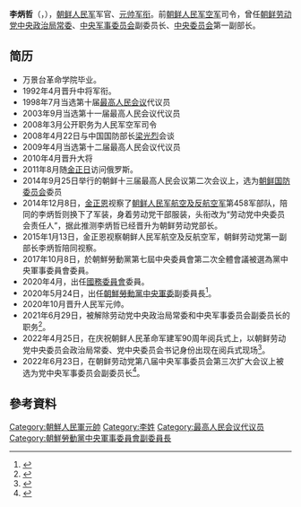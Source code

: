 '''李炳哲'''（{{lang-ko|리병철}}，{{bd|？}}），[[朝鲜人民军|朝鲜人民军]]军官、[[朝鲜元帅|元帅军衔]]。前[[朝鲜人民军空军|朝鲜人民军空军]]司令，曾任[[朝鲜劳动党中央委员会政治局常务委员会|朝鲜劳动党中央政治局常委]]、[[朝鲜劳动党中央军事委员会|中央军事委员会]]副委员长、[[朝鲜劳动党中央委员会|中央委员会]]第一副部长。

== 简历 ==
* 万景台革命学院毕业。
* 1992年4月晋升中将军衔。
* 1998年7月当选第十届[[最高人民会议|最高人民会议]]代议员
* 2003年9月当选第十一届最高人民会议代议员
* 2008年3月公开职务为人民军空军司令
* 2008年4月22日与中国国防部长[[梁光烈|梁光烈]]会谈
* 2009年4月当选第十二届最高人民会议代议员
* 2010年4月晋升大将
* 2011年8月随[[金正日|金正日]]访问俄罗斯。
* 2014年9月25日举行的朝鲜十三届最高人民会议第二次会议上，选为[[朝鲜国防委员会|朝鲜国防委员会]]委员
* 2014年12月8日，[[金正恩|金正恩]]视察了[[朝鲜人民军空军|朝鲜人民军航空及反航空军]]第458军部队，陪同的李炳哲则换下了军装，身着劳动党干部服装，头衔改为“劳动党中央委员会责任人”，据此推测李炳哲已经晋升为朝鲜劳动党部长。
* 2015年1月13日，金正恩视察朝鲜人民军航空及反航空军，朝鲜劳动党第一副部长李炳哲陪同视察。
* 2017年10月8日，於朝鮮勞動黨第七屆中央委員會第二次全體會議被選為黨中央軍事委員會委員。
* 2020年4月，出任[[朝鮮民主主義人民共和國國務委員會|國務委員會]]委員。
* 2020年5月24日，出任[[朝鲜劳动党中央军事委员会|朝鮮勞動黨中央軍委]]副委員長<ref>{{cite news |title=金正恩主持军委会提出核战慑止与战略武器方针 |url=https://cn.yna.co.kr/view/ACK20200524000200881 |accessdate=2020-05-24 |archive-date=2020-11-28 |archive-url=https://web.archive.org/web/20201128074736/https://cn.yna.co.kr/view/ACK20200524000200881 |dead-url=no }}</ref>。
* 2020年10月晋升人民军元帅。
* 2021年6月29日，被解除劳动党中央政治局常委和中央军事委员会副委员长的职务<ref name=辺真一20210708>{{cite web|url=https://news.yahoo.co.jp/byline/pyonjiniru/20210708-00246934/|title=政治局常務委員は解任されたが、粛清を免れた李炳哲元帥！ 朴正天軍総参謀長も健在が確認！|author=辺真一|date=2021-07-08|accessdate=2021-07-08|language=ja|archive-date=2022-02-21|archive-url=https://web.archive.org/web/20220221142558/https://news.yahoo.co.jp/byline/pyonjiniru/20210708-00246934}}</ref>。
* 2022年4月25日，在庆祝朝鲜人民革命军建军90周年阅兵式上，以朝鲜劳动党中央委员会政治局常委、党中央委员会书记身份出现在阅兵式现场<ref>{{cite web |title=庆祝朝鲜人民革命军建军９０周年阅兵式隆重举行 |url=http://www.kcna.kp/cn/article/q/1b1f87d35cb03c474e6111ea56f8e38d.kcmsf |website=朝中社 |accessdate=2022-04-26 |archive-date=2022-05-24 |archive-url=https://web.archive.org/web/20220524091350/http://kcna.kp/cn/article/q/1b1f87d35cb03c474e6111ea56f8e38d.kcmsf }}</ref>。
* 2022年6月23日，在朝鲜劳动党第八届中央军事委员会第三次扩大会议上被选为党中央军事委员会副委员长<ref>{{cite web |title=关于朝鲜劳动党第八届中央军事委员会第三次扩大会议的报道 |url=http://www.kcna.kp/cn/article/q/014ec423519c7a2594e483c8e36c3760.kcmsf |website=朝中社 |accessdate=2022-06-24}}</ref>。

== 參考資料 ==
{{reflist}}

{{朝鲜劳动党中央委员会政治局常委}}
{{朝鲜劳动党中央军事委员会}}
{{朝鮮元帥}}

[[Category:朝鮮人民軍元帥|Category:朝鮮人民軍元帥]]
[[Category:李姓|Category:李姓]]
[[Category:最高人民会议代议员|Category:最高人民会议代议员]]
[[Category:朝鮮勞動黨中央軍事委員會副委員長|Category:朝鮮勞動黨中央軍事委員會副委員長]]